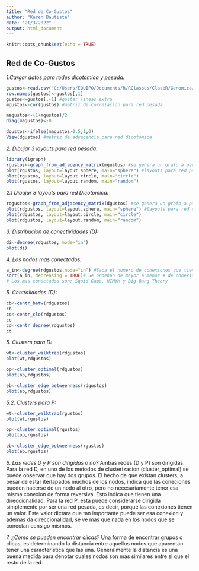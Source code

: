 ---
title: "Red de Co-Gustos"
author: "Karen Bautista"
date: "21/3/2022"
output: html_document
---

```{r setup, include=FALSE}
knitr::opts_chunk$set(echo = TRUE)
```

## Red de Co-Gustos

*1.Cargar datos para redes dicotomica y pesada:* 

```{r gustos}
gustos<-read.csv("C:/Users/EQUIPO/Documents/R/RClasses/ClaseR/Genomica/series.csv") #Cargar los datos
row.names(gustos)<-gustos[,1]
gustos<-gustos[,-1] #quitar lineas extra
mgustos<-cor(gustos) #matriz de correlacion para red pesada

magustos<-(1+mgustos)/2
diag(magustos)<-0

dgustos<-ifelse(magustos>0.5,1,0)
View(dgustos) #matriz de adyacencia para red dicotomica
```

*2. Dibujar 3 layouts para red pesada:*

```{r pesada, echo=FALSE}
library(igraph)
rgustos<-graph_from_adjacency_matrix(mgustos) #se genera un grafo a partir de la matriz de correlacion
plot(rgustos, layout=layout.sphere, main="sphere") #layouts para red pesada
plot(rgustos, layout=layout.circle, main="circle")
plot(rgustos, layout=layout.random, main="random")
```

*2.1 Dibujar 3 layouts para red Dicotomica:*

```{r dicotomica}
rdgustos<-graph_from_adjacency_matrix(dgustos) #se genera un grafo a partir de la matriz de adyacencia
plot(rdgustos, layout=layout.sphere, main="sphere") #layouts para red dicotomica
plot(rdgustos, layout=layout.circle, main="circle")
plot(rdgustos, layout=layout.random, main="random")
```

*3. Distribucion de conectividades (D):*

```{r degree, echo=FALSE}
di<-degree(rdgustos, mode="in")
plot(di)
```

*4. Los nodos mas conectados:*

```{r conect, echo=FALSE}
a_in<-degree(rdgustos,mode="in") #Saca el numero de conexiones que tiene cada serie
sort(a_in, decreasing = TRUE)# Se ordenan de mayor a menor # de conexiones
# Los mas conectados son: Squid Game, HIMYM y Big Bang Theory
```

*5. Centralidades (D):*

```{r central, echo=FALSE}
cb<-centr_betw(rdgustos)
cb
cc<-centr_clo(rdgustos)
cc
cd<-centr_degree(rdgustos)
cd
```

*5. Clusters para D:*

```{r clusterd, echo=FALSE}
wt<-cluster_walktrap(rdgustos)
plot(wt,rdgustos)

op<-cluster_optimal(rdgustos)
plot(op,rdgustos)

eb<-cluster_edge_betweenness(rdgustos)
plot(eb,rdgustos)
```

*5.2. Clusters para P:*

```{r clusterp, echo=FALSE}
wt<-cluster_walktrap(rgustos)
plot(wt,rgustos)

op<-cluster_optimal(rgustos)
plot(op,rgustos)

eb<-cluster_edge_betweenness(rgustos)
plot(eb,rgustos)
```

*6. Las redes D y P son dirigidas o no?*
Ambas redes (D y P) son dirigidas. Para la red D, en uno de los metodos de clusterizacion (cluster_optimal) se puede observar que hay dos grupos. El hecho de que existan clusters, a pesar de estar iterlapados muchos de los nodos, indica que las coneciones pueden hacerse de un nodo al otro, pero no necesariamente tener esa misma conexion de forma reversiva. Esto indica que tienen una direccionalidad.
Para la red P, esta puede considerarse dirigida simplemente por ser una red pesada, es decir, porque las conexiones tienen un valor. Este valor dictara que tan importante puede ser esa conexion y ademas da direccionalidad, se ve mas que nada en los nodos que se conectan consigo mismos. 

*7. ¿Como se pueden encontrar clicas?*
Una forma de encontrar grupos o clicas, es determinando la distancia entre aquellos nodos que aparentan tener una caracteristica que las una. Generalmente la distancia es una buena medida para denotar cuales nodos son mas similares entre si que el resto de la red.
